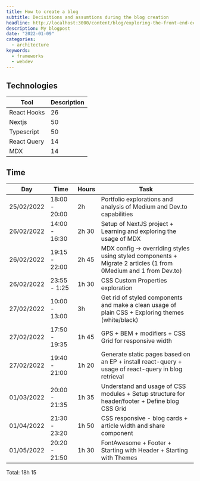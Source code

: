 ```yaml
---
title: How to create a blog
subtitle: Decisitions and assumtions during the blog creation
headline: http://localhost:3000/content/blog/exploring-the-front-end-ecosystems-by-numbers/main.png
description: My blogpost
date: "2022-01-09"
categories:
  - architecture
keywords:
  - frameworks
  - webdev
---
```


## Technologies

| Tool         | Description        |
| -------      | ------------------ |
| React Hooks  | 26                 |
| Nextjs       | 50                 |
| Typescript   | 50                 |
| React Query  | 14                 |
| MDX          | 14                 |


## Time

| Day        | Time          | Hours | Task |
| ---------- | ------------- | ----- | ----- |
| 25/02/2022 | 18:00 - 20:00 | 2h    | Portfolio explorations and analysis of Medium and Dev.to capabilities |
| 26/02/2022 | 14:00 - 16:30 | 2h 30 | Setup of NextJS project + Learning and exploring the usage of MDX     |
| 26/02/2022 | 19:15 - 22:00 | 2h 45 | MDX config -> overriding styles using styled components + Migrate 2 articles (1 from 0Medium and 1 from Dev.to) | 
| 26/02/2022 | 23:55 - 1:25  | 1h 30 | CSS Custom Properties exploration |
| 27/02/2022 | 10:00 - 13:00 | 3h    | Get rid of styled components and make a clean usage of plain CSS + Exploring themes (white/black) |
| 27/02/2022 | 17:50 - 19:35 | 1h 45 | GPS + BEM + modifiers + CSS Grid for responsive width |
| 27/02/2022 | 19:40 - 21:00 | 1h 20 | Generate static pages based on an EP + install react-query + usage of react-query in blog retrieval |
| 01/03/2022 | 20:00 - 21:35 | 1h 35 | Understand and usage of CSS modules + Setup structure for header/footer + Define blog CSS Grid |
| 01/04/2022 | 21:30 - 23:20 | 1h 50 | CSS responsive - blog cards + article width and share component |
| 01/05/2022 | 20:20 - 21:50 | 1h 30 | FontAwesome + Footer + Starting with Header + Starting with Themes |

Total: 18h 15
